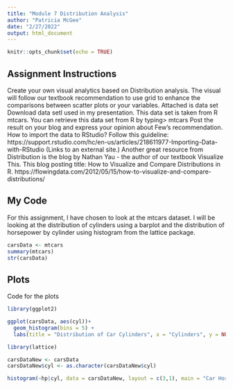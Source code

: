 ```yaml
---
title: "Module 7 Distribution Analysis"
author: "Patricia McGee"
date: "2/27/2022"
output: html_document
---
```


```r
knitr::opts_chunk$set(echo = TRUE)
```

## Assignment Instructions

Create your own visual analytics based on Distribution analysis. The visual will follow our textbook recommendation to use grid to enhance the comparisons between scatter plots or your variables. Attached is data set  Download data setI used in my presentation. This data set is taken from R mtcars.  You can retrieve this data set from R by typing> mtcars
Post the result on your blog and express your opinion about Few's recommendation.  
How to import the data to RStudio?
Follow this guideline: https://support.rstudio.com/hc/en-us/articles/218611977-Importing-Data-with-RStudio (Links to an external site.)
Another great resource from Distribution is the blog by Nathan Yau - the author of our textbook Visualize This. This blog posting title: How to Visualize and Compare Distributions in R.
https://flowingdata.com/2012/05/15/how-to-visualize-and-compare-distributions/

## My Code

For this assignment, I have chosen to look at the mtcars dataset. I will be looking at the distribution of cylinders using a barplot and the distribution of horsepower by cylinder using histogram from the lattice package.  

```r
carsData <- mtcars
summary(mtcars)
str(carsData)

```

## Plots

Code for the plots

```r
library(ggplot2)

ggplot(carsData, aes(cyl))+
  geom_histogram(bins = 5) +
  labs(title = "Distribution of Car Cylinders", x = "Cylinders", y = NULL)

library(lattice)

carsDataNew <- carsData
carsDataNew$cyl <- as.character(carsDataNew$cyl)

histogram(~hp|cyl, data = carsDataNew, layout = c(3,1), main = "Car Horsepower by Cylinder")


```

